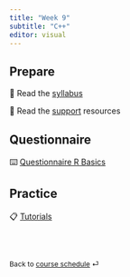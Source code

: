 ```yaml
---
title: "Week 9"
subtitle: "C++"
editor: visual
---
```



## Prepare

📖 Read the [syllabus](/course-syllabus.html)

📖 Read the [support](/course-support.html) resources


## Questionnaire

⌨️ [Questionnaire R Basics](/questionnaire/qcm-week-9.qmd)

## Practice

📋 [Tutorials](/labs/lab-week-9.qmd)

<br><br>

::: {style="font-size: 0.875em;"}
Back to [course schedule](/ "Course schedule") ⏎
:::